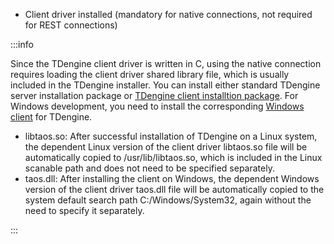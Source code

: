 - Client driver installed (mandatory for native connections, not required for REST connections)

:::info

Since the TDengine client driver is written in C, using the native connection requires loading the client driver shared library file, which is usually included in the TDengine installer. You can install either standard TDengine server installation package or [TDengine client installtion package](/get-started/). For Windows development, you need to install the corresponding [Windows client](https://www.taosdata.com/cn/all-downloads/#TDengine-Windows-Client) for TDengine.

- libtaos.so: After successful installation of TDengine on a Linux system, the dependent Linux version of the client driver libtaos.so file will be automatically copied to /usr/lib/libtaos.so, which is included in the Linux scanable path and does not need to be specified separately.
- taos.dll: After installing the client on Windows, the dependent Windows version of the client driver taos.dll file will be automatically copied to the system default search path C:/Windows/System32, again without the need to specify it separately.

:::
